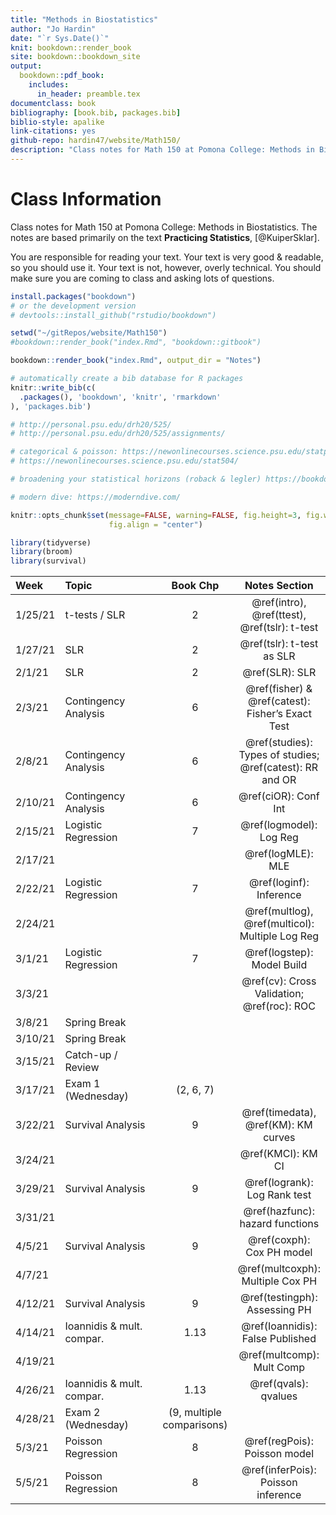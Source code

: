 ```yaml
--- 
title: "Methods in Biostatistics"
author: "Jo Hardin"
date: "`r Sys.Date()`"
knit: bookdown::render_book
site: bookdown::bookdown_site
output:
  bookdown::pdf_book:
    includes:
      in_header: preamble.tex
documentclass: book
bibliography: [book.bib, packages.bib]
biblio-style: apalike
link-citations: yes
github-repo: hardin47/website/Math150/
description: "Class notes for Math 150 at Pomona College: Methods in Biostatistics.  The notes are based primarily on the text Practicing Statistics, Kuiper and Sklar"
---
```



# Class Information {-}

Class notes for Math 150 at Pomona College: Methods in Biostatistics.  The notes are based primarily on the text **Practicing Statistics**, [@KuiperSklar].


You are responsible for reading your text.  Your text is very good & readable, so you should use it.  Your text is not, however, overly technical.  You should make sure you are coming to class and asking lots of questions.

```r
install.packages("bookdown")
# or the development version
# devtools::install_github("rstudio/bookdown")

setwd("~/gitRepos/website/Math150")
#bookdown::render_book("index.Rmd", "bookdown::gitbook")

bookdown::render_book("index.Rmd", output_dir = "Notes")
```


```r
# automatically create a bib database for R packages
knitr::write_bib(c(
  .packages(), 'bookdown', 'knitr', 'rmarkdown'
), 'packages.bib')
```



```r
# http://personal.psu.edu/drh20/525/
# http://personal.psu.edu/drh20/525/assignments/

# categorical & poisson: https://newonlinecourses.science.psu.edu/statprogram/stat504
# https://newonlinecourses.science.psu.edu/stat504/

# broadening your statistical horizons (roback & legler) https://bookdown.org/roback/bookdown-bysh/

# modern dive: https://moderndive.com/

```


```r
knitr::opts_chunk$set(message=FALSE, warning=FALSE, fig.height=3, fig.width=5, 
                      fig.align = "center")

library(tidyverse)
library(broom)
library(survival)
```

| Week    	| Topic                      	|  Book Chp   	|   Notes Section |
|:---------	|:---------------------------	|:----------------:	|:----------------:	|
| 1/25/21 	| t-tests / SLR  | 2 | \@ref(intro), \@ref(ttest), \@ref(tslr): t-test |
| 1/27/21 	| SLR | 2 |  \@ref(tslr): t-test as SLR   |
| 2/1/21 	| SLR | 2 | \@ref(SLR): SLR |
| 2/3/21  	| Contingency Analysis | 6 | \@ref(fisher) & \@ref(catest): Fisher's Exact Test |
| 2/8/21 	| Contingency Analysis | 6 |  \@ref(studies): Types of studies; \@ref(catest): RR and OR
| 2/10/21 	| Contingency Analysis | 6 | \@ref(ciOR): Conf Int|
| 2/15/21 	| Logistic Regression | 7 | \@ref(logmodel): Log Reg |
| 2/17/21 	| | | \@ref(logMLE): MLE |
| 2/22/21 	| Logistic Regression | 7 | \@ref(loginf): Inference |
| 2/24/21 	| | | \@ref(multlog), \@ref(multicol): Multiple Log Reg |
| 3/1/21  	| Logistic Regression | 7 | \@ref(logstep): Model Build |
| 3/3/21  	| | | \@ref(cv): Cross Validation; \@ref(roc): ROC | 
| 3/8/21 	| Spring Break | |
| 3/10/21 	| Spring Break |  	|
| 3/15/21 	| Catch-up / Review | |
| 3/17/21 	| Exam 1 (Wednesday) |  (2, 6, 7) 	|
| 3/22/21 	| Survival Analysis | 9 | \@ref(timedata), \@ref(KM): KM curves |
| 3/24/21 	| | | \@ref(KMCI): KM CI  |
| 3/29/21  	| Survival Analysis | 9 |  \@ref(logrank): Log Rank test|
| 3/31/21  	| | |  \@ref(hazfunc): hazard functions |
| 4/5/21  	| Survival Analysis | 9 | \@ref(coxph): Cox PH model |
| 4/7/21  	| | | \@ref(multcoxph): Multiple Cox PH  |
| 4/12/21 	| Survival Analysis | 9 |  \@ref(testingph): Assessing PH |
| 4/14/21 	| Ioannidis & mult. compar. | 1.13 | \@ref(Ioannidis): False Published
| 4/19/21 	| |  | \@ref(multcomp): Mult Comp
| 4/26/21 	| Ioannidis & mult. compar. | 1.13 | \@ref(qvals): qvalues
| 4/28/21 	| Exam 2 (Wednesday) |  (9, multiple comparisons) 	|
| 5/3/21 	| Poisson Regression | 8 | \@ref(regPois): Poisson model |  
| 5/5/21  	| Poisson Regression | 8 | \@ref(inferPois): Poisson inference |

